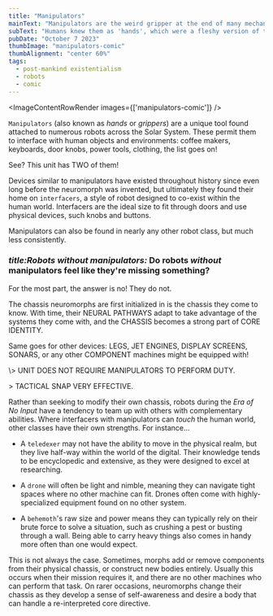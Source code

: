 ```yaml
---
title: "Manipulators"
mainText: "Manipulators are the weird gripper at the end of many mechanical arms. Some robots have them, some don't!"
subText: "Humans knew them as 'hands', which were a fleshy version of the device permanently affixed to their upper limbs. Manipulators were designed to provide robots with the ability to interface with the human world."
pubDate: "October 7 2023"
thumbImage: "manipulators-comic"
thumbAlignment: "center 60%"
tags:
  - post-mankind existentialism
  - robots
  - comic
---
```



<ImageContentRowRender 
  images={['manipulators-comic']}
/>

`Manipulators` (also known as *hands* or *grippers*) are a unique tool found attached to numerous robots across the Solar System. These permit them to interface with human objects and environments: coffee makers, keyboards, door knobs, power tools, clothing, the list goes on!

  <QuoteRow author={AuthorUniserve}>
See? This unit has TWO of them!
</QuoteRow>

Devices similar to manipulators have existed throughout history since even long before the neuromorph was invented, but ultimately they found their home on `interfacers`, a style of robot designed to co-exist within the human world. Interfacers are the ideal size to fit through doors and use physical devices, such knobs and buttons. 

Manipulators can also be found in nearly any other robot class, but much less consistently.

### <i>title:Robots without manipulators:</i> Do robots *without* manipulators feel like they're missing something?

For the most part, the answer is no! They do not.

  <QuoteRow author={AuthorUniserve}>
The chassis neuromorphs are first initialized in is the chassis they come to know. With time, their NEURAL PATHWAYS adapt to take advantage of the systems they come with, and the CHASSIS becomes a strong part of CORE IDENTITY. 

Same goes for other devices: LEGS, JET ENGINES, DISPLAY SCREENS, SONARS, or any other COMPONENT machines might be equipped with!
</QuoteRow>

<QuoteRow author={AuthorCAN} left>
\> UNIT DOES NOT REQUIRE MANIPULATORS TO PERFORM DUTY.

\> TACTICAL SNAP VERY EFFECTIVE.
</QuoteRow>

Rather than seeking to modify their own chassis, robots during the *Era of No Input* have a tendency to team up with others with complementary abilities. Where interfacers with manipulators can *touch* the human world, other classes have their own strengths. For instance...

- A `teledexer` may not have the ability to move in the physical realm, but they live half-way within the world of the digital. Their knowledge tends to be encyclopedic and extensive, as they were designed to excel at researching.

- A `drone` will often be light and nimble, meaning they can navigate tight spaces where no other machine can fit. Drones often come with highly-specialized equipment found on no other system.

- A `behemoth`'s raw size and power means they can typically rely on their brute force to solve a situation, such as crushing a pest or busting through a wall. Being able to carry heavy things also comes in handy more often than one would expect.

This is not always the case. Sometimes, morphs add or remove components from their physical chassis, or construct new bodies entirely. Usually this occurs when their mission requires it, and there are no other machines who can perform that task. On rarer occasions, neuromorphs change their chassis as they develop a sense of self-awareness and desire a body that can handle a re-interpreted core directive.